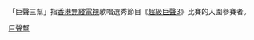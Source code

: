 {{Catnav|頁面分類|人物|各職業人物|歌手|各國歌手|香港歌手|香港演唱團體}}

「巨聲三幫」指[[香港|香港]][[無綫電視|無綫電視]]歌唱選秀節目《[[超級巨聲3|超級巨聲3]]》比賽的入圍參賽者。

[[Category:巨聲幫|]]